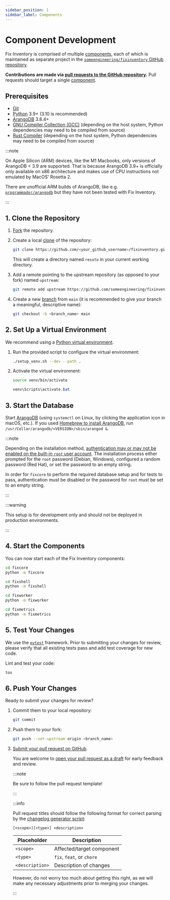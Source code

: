 ```yaml
---
sidebar_position: 1
sidebar_label: Components
---
```


# Component Development

Fix Inventory is comprised of multiple [components](../reference/components/index.mdx), each of which is maintained as separate project in the [`someengineering/fixinventory` GitHub repository](https://github.com/someengineering/fixinventory).

**Contributions are made via [pull requests to the GitHub repository](https://github.com/someengineering/fixinventory/pulls).** Pull requests should target a single [component](../reference/components/index.mdx).

## Prerequisites

- [Git](https://git-scm.com)
- [Python](https://python.org) 3.9+ (3.10 is recommended)
- [ArangoDB](https://arangodb.com) 3.8.4+
- [GNU Compiler Collection (GCC)](https://gcc.gnu.org) (depending on the host system, Python dependencies may need to be compiled from source)
- [Rust Compiler](https://rust-lang.org/tools/install) (depending on the host system, Python dependencies may need to be compiled from source)

:::note

On Apple Silicon (ARM) devices, like the M1 Macbooks, only versions of ArangoDB < 3.9 are supported. That is because ArangoDB 3.9+ is officially only available on x86 architecture and makes use of CPU instructions not emulated by MacOS' Rosetta 2.

There are unofficial ARM builds of ArangoDB, like e.g. [`programmador/arangodb`](https://hub.docker.com/r/programmador/arangodb) but they have not been tested with Fix Inventory.

:::

## 1. Clone the Repository

1. [Fork](https://docs.github.com/get-started/quickstart/fork-a-repo) the repository.

2. Create a local [clone](https://docs.github.com/repositories/creating-and-managing-repositories/cloning-a-repository) of the repository:

   ```bash
   git clone https://github.com/<your_github_username>/fixinventory.git
   ```

   This will create a directory named `resoto` in your current working directory.

3. Add a remote pointing to the upstream repository (as opposed to your fork) named `upstream`:

   ```bash
   git remote add upstream https://github.com/someengineering/fixinventory.git
   ```

4. Create a new [branch](https://git-scm.com/book/en/v2/Git-Branching-Branches-in-a-Nutshell) from `main` (it is recommended to give your branch a meaningful, descriptive name):

   ```bash
   git checkout -b <branch_name> main
   ```

## 2. Set Up a Virtual Environment

We recommend using a [Python virtual environment](https://docs.python.org/3/tutorial/venv.html).

1.  Run the provided script to configure the virtual environment:

    ```bash
    ./setup_venv.sh --dev --path .
    ```

2.  Activate the virtual environment:

    <Tabs groupId="operating-system">

    <TabItem value="linux" label="Linux/macOS">

    ```bash
    source venv/bin/activate
    ```

    </TabItem>

    <TabItem value="windows" label="Windows">

    ```powershell
    venv\Scripts\activate.bat
    ```

    </TabItem>

    </Tabs>

## 3. Start the Database

Start [ArangoDB](https://arangodb.com) (using `systemctl` on Linux, by clicking the application icon in macOS, etc.). If you used [Homebrew to install ArangoDB](https://arangodb.com/docs/stable/installation-mac-osx.html#homebrew), run `/usr/Cellar/arangodb/<VERSION>/sbin/arangod &`.

:::note

Depending on the installation method, [authentication may or may not be enabled on the built-in `root` user account](https://arangodb.com/docs/stable/getting-started-installation.html#securing-the-installation). The installation process either prompted for the `root` password (Debian, Windows), configured a random password (Red Hat), or set the password to an empty string.

In order for `fixcore` to perform the required database setup and for tests to pass, authentication must be disabled or the password for `root` must be set to an empty string.

:::

:::warning

This setup is for development only and should not be deployed in production environments.

:::

## 4. Start the Components

You can now start each of the Fix Inventory components:

<Tabs>
<TabItem value="core" label="Core">

```bash
cd fixcore
python -m fixcore
```

</TabItem>
<TabItem value="shell" label="Shell">

```bash
cd fixshell
python -m fixshell
```

</TabItem>
<TabItem value="worker" label="Worker">

```bash
cd fixworker
python -m fixworker
```

</TabItem>
<TabItem value="metrics" label="Metrics">

```bash
cd fixmetrics
python -m fixmetrics
```

</TabItem>
</Tabs>

## 5. Test Your Changes

We use the [`pytest`](https://pytest.org) framework. Prior to submitting your changes for review, please verify that all existing tests pass and add test coverage for new code.

Lint and test your code:

```bash
tox
```

## 6. Push Your Changes

Ready to submit your changes for review?

1. Commit them to your local repository:

   ```bash
   git commit
   ```

2. Push them to your fork:

   ```bash
   git push --set-upstream origin <branch_name>
   ```

3. [Submit your pull request on GitHub](https://github.com/someengineering/fixinventory/pulls).

   You are welcome to [open your pull request as a draft](https://docs.github.com/pull-requests/collaborating-with-pull-requests/proposing-changes-to-your-work-with-pull-requests/about-pull-requests#draft-pull-requests) for early feedback and review.

   :::note

   Be sure to follow the pull request template!

   :::

   :::info

   Pull request titles should follow the following format for correct parsing by the [changelog generator script](https://github.com/someengineering/fixinventory/blob/main/tools/release_notes.py):

   ```
   [<scope>][<type>] <description>
   ```

   | Placeholder     | Description               |
   | --------------- | ------------------------- |
   | `<scope>`       | Affected/target component |
   | `<type>`        | `fix`, `feat`, or `chore` |
   | `<description>` | Description of changes    |

   However, do not worry too much about getting this right, as we will make any necessary adjustments prior to merging your changes.

   :::
